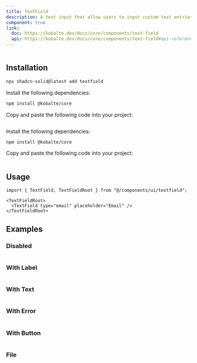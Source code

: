 ```yaml
---
title: TextField
description: A text input that allow users to input custom text entries with a keyboard.
component: true
link:
  doc: https://kobalte.dev/docs/core/components/text-field
  api: https://kobalte.dev/docs/core/components/text-field#api-reference
---
```




<ComponentPreview name="textfield-demo" >

```tsx file=<rootDir>/src/registry/tailwindcss/examples/textfield-demo.tsx
```

</ComponentPreview>

## Installation

<ComponentInstallation >


```bash
npx shadcn-solid@latest add textfield
```


<Step >

<StepItem>Install the following dependencies:</StepItem>
```bash
npm install @kobalte/core
```

<StepItem>Copy and paste the following code into your project:</StepItem>
```tsx file=<rootDir>/src/registry/tailwindcss/ui/textfield.tsx
```

</Step>

<Step >

<StepItem>Install the following dependencies:</StepItem>
```bash
npm install @kobalte/core
```

<StepItem>Copy and paste the following code into your project:</StepItem>
```tsx file=<rootDir>/../packages/unocss/ui/textfield.tsx
```

</Step>

</ComponentInstallation>

## Usage

```tsx
import { TextField, TextFieldRoot } from "@/components/ui/textfield";
```

```tsx
<TextFieldRoot>
  <TextField type="email" placeholder="Email" />
</TextFieldRoot>
```

## Examples

### Disabled

<ComponentPreview name="textfield-disabled" >

```tsx file=<rootDir>/src/registry/tailwindcss/examples/textfield-disabled.tsx
```

</ComponentPreview>

### With Label

<ComponentPreview name="textfield-with-label" >

```tsx file=<rootDir>/src/registry/tailwindcss/examples/textfield-with-label.tsx
```

</ComponentPreview>

### With Text

<ComponentPreview name="textfield-with-text" >

```tsx file=<rootDir>/src/registry/tailwindcss/examples/textfield-with-text.tsx
```

</ComponentPreview>

### With Error

<ComponentPreview name="textfield-with-error" >

```tsx file=<rootDir>/src/registry/tailwindcss/examples/textfield-with-error.tsx
```

</ComponentPreview>

### With Button

<ComponentPreview name="textfield-with-button" >

```tsx file=<rootDir>/src/registry/tailwindcss/examples/textfield-with-button.tsx
```

</ComponentPreview>

### File

<ComponentPreview name="textfield-file" >

```tsx file=<rootDir>/src/registry/tailwindcss/examples/textfield-file.tsx
```

</ComponentPreview>
